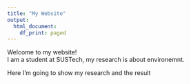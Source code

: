 ```yaml
---
title: "My Website"
output:
  html_document:
    df_print: paged
---
```


Welcome to my website!  
I am a student at SUSTech, my research is about environemnt.

Here I'm going to show my research and the result
